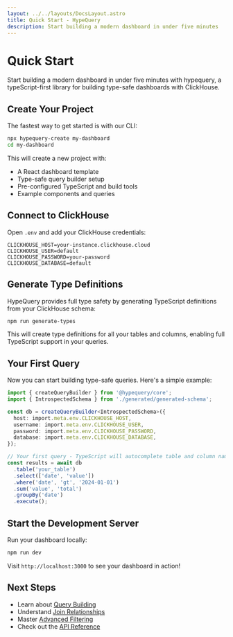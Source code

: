 ```yaml
---
layout: ../../layouts/DocsLayout.astro
title: Quick Start - HypeQuery
description: Start building a modern dashboard in under five minutes
---
```


# Quick Start

Start building a modern dashboard in under five minutes with hypequery, a typeScript-first library for building type-safe dashboards with ClickHouse.

## Create Your Project

The fastest way to get started is with our CLI:

```bash
npx hypequery-create my-dashboard
cd my-dashboard
```

This will create a new project with:
- A React dashboard template
- Type-safe query builder setup
- Pre-configured TypeScript and build tools
- Example components and queries

## Connect to ClickHouse

Open `.env` and add your ClickHouse credentials:

```env
CLICKHOUSE_HOST=your-instance.clickhouse.cloud
CLICKHOUSE_USER=default
CLICKHOUSE_PASSWORD=your-password
CLICKHOUSE_DATABASE=default
```

## Generate Type Definitions

HypeQuery provides full type safety by generating TypeScript definitions from your ClickHouse schema:

```bash
npm run generate-types
```

This will create type definitions for all your tables and columns, enabling full TypeScript support in your queries.

## Your First Query

Now you can start building type-safe queries. Here's a simple example:

```typescript
import { createQueryBuilder } from '@hypequery/core';
import { IntrospectedSchema } from './generated/generated-schema';

const db = createQueryBuilder<IntrospectedSchema>({
  host: import.meta.env.CLICKHOUSE_HOST,
  username: import.meta.env.CLICKHOUSE_USER,
  password: import.meta.env.CLICKHOUSE_PASSWORD,
  database: import.meta.env.CLICKHOUSE_DATABASE,
});

// Your first query - TypeScript will autocomplete table and column names!
const results = await db
  .table('your_table')
  .select(['date', 'value'])
  .where('date', 'gt', '2024-01-01')
  .sum('value', 'total')
  .groupBy('date')
  .execute();
```

## Start the Development Server

Run your dashboard locally:

```bash
npm run dev
```

Visit `http://localhost:3000` to see your dashboard in action!

## Next Steps

- Learn about [Query Building](/docs/guides/query-building)
- Understand [Join Relationships](/docs/guides/joins)
- Master [Advanced Filtering](/docs/guides/filtering)
- Check out the [API Reference](/docs/reference/api) 